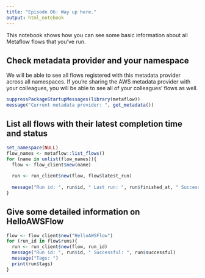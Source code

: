 ```yaml
---
title: "Episode 06: Way up here."
output: html_notebook
---
```


This notebook shows how you can see some basic information about all Metaflow flows that you've run.

## Check metadata provider and your namespace
We will be able to see all flows registered with this metadata provider across all namespaces. If you're sharing the AWS metadata provider with your colleagues, you will be able to see all of your colleagues' flows as well.
```r
suppressPackageStartupMessages(library(metaflow))
message("Current metadata provider: ", get_metadata())
```

## List all flows with their latest completion time and status
```r
set_namespace(NULL)
flow_names <- metaflow::list_flows()
for (name in unlist(flow_names)){
  flow <- flow_client$new(name)
  
  run <- run_client$new(flow, flow$latest_run)
  
  message("Run id: ", run$id, " Last run: ", run$finished_at, " Successful: ", run$successful)
}
```


## Give some detailed information on HelloAWSFlow
```r
flow <- flow_client$new("HelloAWSFlow")
for (run_id in flow$runs){
  run <- run_client$new(flow, run_id)
  message("Run id: ", run$id, " Successful: ", run$successful)
  message("Tags: ")
  print(run$tags)
}
```
